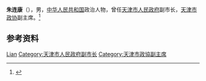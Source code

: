 '''朱连康'''（{{bd|？|}}），男，[[中华人民共和国|中华人民共和国]]政治人物，曾任[[天津市人民政府|天津市人民政府]]副市长，[[天津市政协|天津市政协]]副主席。<ref>{{Cite book|title=中华人民共和国职官志|author=何虎生, 李耀东, 向常福主编|publisher=中国社会出版社|year=2003|isbn=9787800883934|location=北京|pages=}}</ref>

== 参考资料 ==
{{reflist}}

{{中国人物小作品}}

{{Authority control}}
{{DEFAULTSORT:Zhu朱}}
[[Category:朱姓|Lian]]
[[Category:天津市人民政府副市长|Category:天津市人民政府副市长]]
[[Category:天津市政協副主席|Category:天津市政協副主席]]